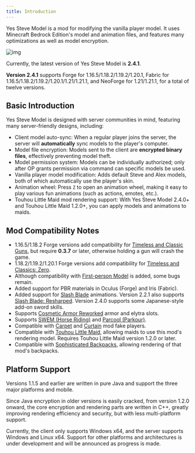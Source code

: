 ```yaml
---
title: Introduction
---
```



Yes Steve Model is a mod for modifying the vanilla player model. It uses Minecraft Bedrock Edition's model and animation files, and features many optimizations as well as model encryption.

![img](/images/RAor58n6LBct3kW.jpg)

<Aside type="tip">

Currently, the latest version of Yes Steve Model is **2.4.1**.

</Aside>

<Aside type="tip">

**Version 2.4.1** supports Forge for 1.16.5/1.18.2/1.19.2/1.20.1, Fabric for 1.16.5/1.18.2/1.19.2/1.20.1/1.21/1.21.1, and NeoForge for 1.21/1.21.1, for a total of twelve versions.

</Aside>

## Basic Introduction

Yes Steve Model is designed with server communities in mind, featuring many server-friendly designs, including:

- Client model auto-sync: When a regular player joins the server, the server will **automatically** sync models to the player's computer.
- Model file encryption: Models sent to the client are **encrypted binary files**, effectively preventing model theft.
- Model permission system: Models can be individually authorized; only after OP grants permission via command can specific models be used.
- Vanilla player model modification: Adds default Steve and Alex models, both of which automatically use the player's skin.
- Animation wheel: Press `Z` to open an animation wheel, making it easy to play various fun animations (such as actions, emotes, etc.).
- Touhou Little Maid mod rendering support: With Yes Steve Model 2.4.0+ and Touhou Little Maid 1.2.0+, you can apply models and animations to maids.

<CardGrid>

<ImageCard
  src="/images/first-personal.jpg"
  title="More Realistic First-Person Model"
  desc="This mod is called First-person Model, but there are still some difficult bugs to fix."
/>

<ImageCard
  src="/images/tacz.jpg"
  title="TAC/TACZ (Timeless and Classic Guns)"
  desc="Perfectly compatible with this mod's gun holding, reloading, aiming, firing, and other actions."
/>

<ImageCard
  src="/images/carry-on.jpg"
  title="Carry On"
  desc="When players pick up other blocks or entities, the corresponding animation will play. In Carry On 1.19.2 and 1.20, players can even pick up other players, allowing you to bond with friends on the server."
/>

<ImageCard
  src="/images/slash-blade.jpg"
  title="Slash Blade"
  desc="Can render specific main/offhand Slash Blades. Version 2.3.0 adds compatibility for Slash Blade animations, with 33 new animations. See the default model's slashblade.animation.json file."
/>

<ImageCard
  src="/images/swem.jpg"
  title="SWEM (Horse Riding)"
  desc="Adds 11 new animations. See the default model's swem.animation.json file."
/>

<ImageCard
  src="/images/parcool.jpg"
  title="Parcool (Parkour)"
  desc="Adds 35 new animations. See the default model's parcool.animation.json file."
/>

<ImageCard
  src="/images/touhou-little-maid.jpg"
  title="Touhou Little Maid"
  desc="Adds 15 new animations. See the default model's tlm.animation.json file."
/>

<ImageCard
  src="/images/sophisticated-backpacks.jpg"
  title="Sophisticated Backpacks"
  desc="Supports rendering Sophisticated Backpacks."
/>

</CardGrid>

## Mod Compatibility Notes

- 1.16.5/1.18.2 Forge versions add compatibility for [Timeless and Classic Guns](https://www.curseforge.com/minecraft/mc-mods/timeless-and-classic-guns-tac), but require **0.3.7** or later, otherwise holding a gun will crash the game.
- 1.18.2/1.19.2/1.20.1 Forge versions add compatibility for [Timeless and Classics: Zero](https://www.curseforge.com/minecraft/mc-mods/timeless-and-classics-zero).
- Although compatibility with [First-person Model](https://www.curseforge.com/minecraft/mc-mods/first-person-model) is added, some bugs remain.
- Added support for PBR materials in Oculus (Forge) and Iris (Fabric).
- Added support for [Slash Blade](https://www.curseforge.com/minecraft/mc-mods/slashblade) animations. Version 2.2.1 also supports [Slash Blade: Resharped](https://www.curseforge.com/minecraft/mc-mods/slashblade-resharped). Version 2.4.0 supports some Japanese-style add-on sword skills.
- Supports [Cosmetic Armor Reworked](https://www.curseforge.com/minecraft/mc-mods/cosmetic-armor-reworked) armor and elytra slots.
- Supports [SWEM (Horse Riding)](https://www.curseforge.com/minecraft/mc-mods/swem) and [Parcool (Parkour)](https://www.curseforge.com/minecraft/mc-mods/parcool).
- Compatible with [Carpet](https://www.curseforge.com/minecraft/mc-mods/carpet) and [Curtain](https://www.curseforge.com/minecraft/mc-mods/curtain) mod fake players.
- Compatible with [Touhou Little Maid](https://www.curseforge.com/minecraft/mc-mods/touhou-little-maid), allowing maids to use this mod's rendering model. Requires Touhou Little Maid version 1.2.0 or later.
- Compatible with [Sophisticated Backpacks](https://modrinth.com/mod/sophisticated-backpacks), allowing rendering of that mod's backpacks.

## Platform Support

Versions 1.1.5 and earlier are written in pure Java and support the three major platforms and mobile.

Since Java encryption in older versions is easily cracked, from version 1.2.0 onward, the core encryption and rendering parts are written in C++, greatly improving rendering efficiency and security, but with less multi-platform support.

Currently, the client only supports Windows x64, and the server supports Windows and Linux x64. Support for other platforms and architectures is under development and will be announced as progress is made.
